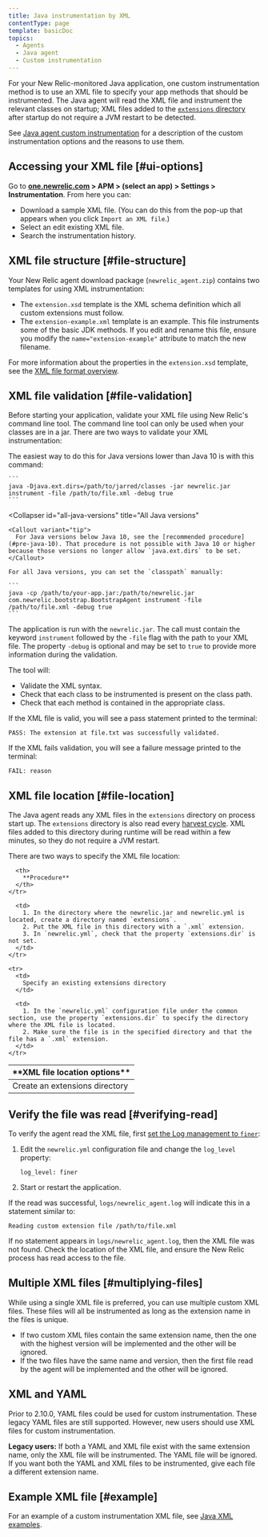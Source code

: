 ```yaml
---
title: Java instrumentation by XML
contentType: page
template: basicDoc
topics:
  - Agents
  - Java agent
  - Custom instrumentation
---
```


For your New Relic-monitored Java application, one custom instrumentation method is to use an XML file to specify your app methods that should be instrumented. The Java agent will read the XML file and instrument the relevant classes on startup; XML files added to the [`extensions` directory](file-location) after startup do not require a JVM restart to be detected.

See [Java agent custom instrumentation](/docs/agents/java-agent/custom-instrumentation/java-custom-instrumentation) for a description of the custom instrumentation options and the reasons to use them.

## Accessing your XML file [#ui-options]

Go to **[one.newrelic.com](https://one.newrelic.com) > APM > (select an app) > Settings > Instrumentation**. From here you can:

* Download a sample XML file. (You can do this from the pop-up that appears when you click `Import an XML file`.)
* Select an edit existing XML file.
* Search the instrumentation history.

## XML file structure [#file-structure]

Your New Relic agent download package (`newrelic_agent.zip`) contains two templates for using XML instrumentation:

* The `extension.xsd` template is the XML schema definition which all custom extensions must follow.
* The `extension-example.xml` template is an example. This file instruments some of the basic JDK methods. If you edit and rename this file, ensure you modify the `name="extension-example"` attribute to match the new filename.

For more information about the properties in the `extension.xsd` template, see the [XML file format overview](/docs/agents/java-agent/custom-instrumentation/java-custom-instrumentation-xml-examples#file-format).

## XML file validation [#file-validation]

Before starting your application, validate your XML file using New Relic's command line tool. The command line tool can only be used when your classes are in a jar. There are two ways to validate your XML instrumentation:

<CollapserGroup>
  <Collapser
    id="pre-java-10"
    title="Java versions below Java 10"
  >
    The easiest way to do this for Java versions lower than Java 10 is with this command:

    ```
    java -Djava.ext.dirs=/path/to/jarred/classes -jar newrelic.jar instrument -file /path/to/file.xml -debug true
    ```
  </Collapser>

  <Collapser
    id="all-java-versions"
    title="All Java versions"
  >
    <Callout variant="tip">
      For Java versions below Java 10, see the [recommended procedure](#pre-java-10). That procedure is not possible with Java 10 or higher because those versions no longer allow `java.ext.dirs` to be set.
    </Callout>

    For all Java versions, you can set the `classpath` manually:

    ```
    java -cp /path/to/your-app.jar:/path/to/newrelic.jar com.newrelic.bootstrap.BootstrapAgent instrument -file /path/to/file.xml -debug true
    ```
  </Collapser>
</CollapserGroup>

The application is run with the `newrelic.jar`. The call must contain the keyword `instrument` followed by the `-file` flag with the path to your XML file. The property `-debug` is optional and may be set to `true` to provide more information during the validation.

The tool will:

* Validate the XML syntax.
* Check that each class to be instrumented is present on the class path.
* Check that each method is contained in the appropriate class.

If the XML file is valid, you will see a pass statement printed to the terminal:

```
PASS: The extension at file.txt was successfully validated.
```

If the XML fails validation, you will see a failure message printed to the terminal:

```
FAIL: reason
```

## XML file location [#file-location]

The Java agent reads any XML files in the `extensions` directory on process start up. The `extensions` directory is also read every [harvest cycle](/docs/accounts-partnerships/education/getting-started-new-relic/glossary#harvest-cycle). XML files added to this directory during runtime will be read within a few minutes, so they do not require a JVM restart.

There are two ways to specify the XML file location:

<Table>
  <thead>
    <tr>
      <th width={200}>
        **XML file location options**
      </th>

      <th>
        **Procedure**
      </th>
    </tr>
  </thead>

  <tbody>
    <tr>
      <td>
        Create an extensions directory
      </td>

      <td>
        1. In the directory where the newrelic.jar and newrelic.yml is located, create a directory named `extensions`.
        2. Put the XML file in this directory with a `.xml` extension.
        3. In `newrelic.yml`, check that the property `extensions.dir` is not set.
      </td>
    </tr>

    <tr>
      <td>
        Specify an existing extensions directory
      </td>

      <td>
        1. In the `newrelic.yml` configuration file under the common section, use the property `extensions.dir` to specify the directory where the XML file is located.
        2. Make sure the file is in the specified directory and that the file has a `.xml` extension.
      </td>
    </tr>
  </tbody>
</Table>

## Verify the file was read [#verifying-read]

To verify the agent read the XML file, first [set the Log management to `finer`](/docs/java/java-kb-101):

1. Edit the `newrelic.yml` configuration file and change the `log_level` property:

   ```
   log_level: finer
   ```
2. Start or restart the application.

If the read was successful, `logs/newrelic_agent.log` will indicate this in a statement similar to:

```
Reading custom extension file /path/to/file.xml
```

If no statement appears in `logs/newrelic_agent.log`, then the XML file was not found. Check the location of the XML file, and ensure the New Relic process has read access to the file.

## Multiple XML files [#multiplying-files]

While using a single XML file is preferred, you can use multiple custom XML files. These files will all be instrumented as long as the extension name in the files is unique.

* If two custom XML files contain the same extension name, then the one with the highest version will be implemented and the other will be ignored.
* If the two files have the same name and version, then the first file read by the agent will be implemented and the other will be ignored.

## XML and YAML

Prior to 2.10.0, YAML files could be used for custom instrumentation. These legacy YAML files are still supported. However, new users should use XML files for custom instrumentation.

**Legacy users:** If both a YAML and XML file exist with the same extension name, only the XML file will be instrumented. The YAML file will be ignored. If you want both the YAML and XML files to be instrumented, give each file a different extension name.

## Example XML file [#example]

For an example of a custom instrumentation XML file, see [Java XML examples](/docs/java/custom-xml-examples).
